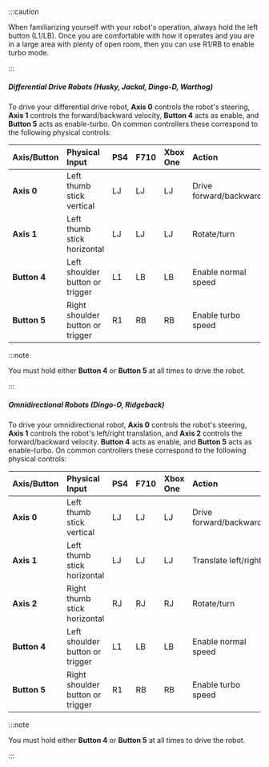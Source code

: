 :::caution

When familiarizing yourself with your robot's operation, always hold the left button (L1/LB). Once you are comfortable
with how it operates and you are in a large area with plenty of open room, then you can use R1/RB to enable
turbo mode.

:::

##### Differential Drive Robots (Husky, Jackal, Dingo-D, Warthog)

To drive your differential drive robot, **Axis 0** controls the robot's steering, **Axis 1** controls the
forward/backward velocity, **Button 4** acts as enable, and **Button 5** acts as enable-turbo. On common
controllers these correspond to the following physical controls:

| Axis/Button     | Physical Input                   | PS4 | F710 | Xbox One | Action                 |
| :-------------- | :------------------------------- | :-- | :--- | :------- | :--------------------- |
| **Axis 0**      | Left thumb stick vertical        | LJ  | LJ   | LJ       | Drive forward/backward |
| **Axis 1**      | Left thumb stick horizontal      | LJ  | LJ   | LJ       | Rotate/turn            |
| **Button 4**    | Left shoulder button or trigger  | L1  | LB   | LB       | Enable normal speed    |
| **Button 5**    | Right shoulder button or trigger | R1  | RB   | RB       | Enable turbo speed     |

:::note

You must hold either **Button 4** or **Button 5** at all times to drive the robot.

:::

##### Omnidirectional Robots (Dingo-O, Ridgeback)

To drive your omnidirectional robot, **Axis 0** controls the robot's steering, **Axis 1** controls the robot's
left/right translation, and **Axis 2** controls the forward/backward velocity. **Button 4** acts as enable, and
**Button 5** acts as enable-turbo. On common controllers these correspond to the following physical controls:

| Axis/Button     | Physical Input                   | PS4 | F710 | Xbox One | Action                 |
| :-------------- | :------------------------------- | :-- | :--- | :------- | :--------------------- |
| **Axis 0**      | Left thumb stick vertical        | LJ  | LJ   | LJ       | Drive forward/backward |
| **Axis 1**      | Left thumb stick horizontal      | LJ  | LJ   | LJ       | Translate left/right   |
| **Axis 2**      | Right thumb stick horizontal     | RJ  | RJ   | RJ       | Rotate/turn            |
| **Button 4**    | Left shoulder button or trigger  | L1  | LB   | LB       | Enable normal speed    |
| **Button 5**    | Right shoulder button or trigger | R1  | RB   | RB       | Enable turbo speed     |

:::note

You must hold either **Button 4** or **Button 5** at all times to drive the robot.

:::

